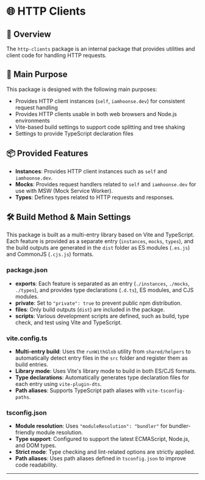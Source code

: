 
# 🌐 HTTP Clients

## 📖 Overview

The `http-clients` package is an internal package that provides utilities and client code for handling HTTP requests.

## 🎯 Main Purpose

This package is designed with the following main purposes:

- Provides HTTP client instances (`self`, `iamhoonse.dev`) for consistent request handling
- Provides HTTP clients usable in both web browsers and Node.js environments
- Vite-based build settings to support code splitting and tree shaking
- Settings to provide TypeScript declaration files

## 📦 Provided Features

- <CodeRepositoryLink href="/packages/http-clients/src/instances">**Instances**</CodeRepositoryLink>: Provides HTTP client instances such as `self` and `iamhoonse.dev`.
- <CodeRepositoryLink href="/packages/http-clients/src/mocks">**Mocks**</CodeRepositoryLink>: Provides request handlers related to `self` and `iamhoonse.dev` for use with MSW (Mock Service Worker).
- <CodeRepositoryLink href="/packages/http-clients/src/types">**Types**</CodeRepositoryLink>: Defines types related to HTTP requests and responses.

## 🛠️ Build Method & Main Settings

This package is built as a multi-entry library based on Vite and TypeScript.  
Each feature is provided as a separate entry (`instances`, `mocks`, `types`), and the build outputs are generated in the `dist` folder as ES modules (`.es.js`) and CommonJS (`.cjs.js`) formats.

### package.json

- **exports**: Each feature is separated as an entry (`./instances`, `./mocks`, `./types`), and provides type declarations (`.d.ts`), ES modules, and CJS modules.
- **private**: Set to `"private": true` to prevent public npm distribution.
- **files**: Only build outputs (`dist`) are included in the package.
- **scripts**: Various development scripts are defined, such as build, type check, and test using Vite and TypeScript.

### vite.config.ts

- **Multi-entry build**: Uses the `runWithGlob` utility from `shared/helpers` to automatically detect entry files in the `src` folder and register them as build entries.
- **Library mode**: Uses Vite's library mode to build in both ES/CJS formats.
- **Type declarations**: Automatically generates type declaration files for each entry using `vite-plugin-dts`.
- **Path aliases**: Supports TypeScript path aliases with `vite-tsconfig-paths`.

### tsconfig.json

- **Module resolution**: Uses `"moduleResolution": "bundler"` for bundler-friendly module resolution.
- **Type support**: Configured to support the latest ECMAScript, Node.js, and DOM types.
- **Strict mode**: Type checking and lint-related options are strictly applied.
- **Path aliases**: Uses path aliases defined in `tsconfig.json` to improve code readability.

---

